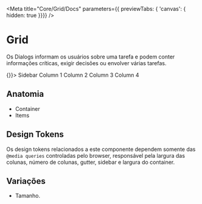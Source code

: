 
<Meta
  title="Core/Grid/Docs"
  parameters={{ previewTabs: { 'canvas': { hidden: true }}}}
/>

# Grid
Os Dialogs informam os usuários sobre uma tarefa e podem conter informações críticas, exigir decisões ou envolver várias tarefas. 

<Canvas>
  <Grid sidebar>
    <Sidebar onColapse={() => {}}>
      Sidebar
    </Sidebar>
    <GridItem
      className="red-medium spacing-inset-md"
      size={{
        lg: 3,
        md: 2,
        sm: 2,
        xl: 3
      }}
    >
      Column 1
    </GridItem>
    <GridItem
      className="blue-medium spacing-inset-md"
      size={{
        lg: 3,
        md: 2,
        sm: 2,
        xl: 3
      }}
    >
      Column 2
    </GridItem>
    <GridItem
      className="green-medium spacing-inset-md"
      size={{
        lg: 3,
        md: 2,
        sm: 2,
        xl: 3
      }}
    >
      Column 3
    </GridItem>
    <GridItem
      className="yellow-medium spacing-inset-md"
      size={{
        lg: 3,
        md: 2,
        sm: 2,
        xl: 3
      }}
    >
      Column 4
    </GridItem>
  </Grid>
</Canvas>

## Anatomia
* Container
* Items

## Design Tokens
Os design tokens relacionados a este componente dependem somente das `@media queries` controladas pelo browser, responsável pela largura das colunas, número de colunas, gutter, sidebar e largura do container.

## Variações
* Tamanho.